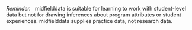 *Reminder.* &nbsp; midfielddata is suitable for learning to work with student-level data but not for drawing inferences about program attributes or student experiences. midfielddata supplies practice data, not research data. 
